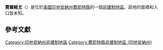 {{noteTA
|G1=USState
|G2=地名
|G3=Unit
}}
{{Infobox settlement
|official_name            = 費爾維尤
|native_name = Fairview
|settlement_type          = [[非建制地區|非建制地區]]
|image_skyline            = 
|imagesize                = 
|pushpin_map              = USA Indiana
|pushpin_label            = 費爾維尤
|pushpin_label_position   = top
|pushpin_map_caption      = 費爾維尤在印地安納州的位置
|subdivision_type         = [[世界政區索引|國家]]
|subdivision_type1        = [[美国州份|州份]]
|subdivision_type2        = [[印地安納州行政区划|縣]]
|subdivision_name         = [[美国|美国]]
|subdivision_name1        = [[印地安納州|印地安納州]]
|subdivision_name2        = [[費耶特縣_(印地安納州)|費耶特縣]]
|elevation_ft             = 1060
|elevation_m              = 323
|area_total_km2           = 
|area_total_sq_mi         = 
|area_land_km2            = 
|area_land_sq_mi          = 
|area_water_km2           = 
|area_water_sq_mi         = 
|population_as_of         = 2010
|population_footnotes     = 
|population_total         = 
|population_metro         = 
|population_density_km2   = auto
|population_density_sq_mi = auto
|timezone                 = [[北美东部时区|北美东部时区]]
|utc_offset               = -5
|coordinates              = {{coord|39|41|08|N|85|18|04|W|display=inline,title}}
| coor_pinpoint           = 
| coordinates_footnotes   = 
|timezone_DST             = EDT
|utc_offset_DST           = -4
|postal_code_type         = [[美國郵區編號|郵區編號]]
|postal_code              = 46127
|area_code                = {{link-en|电话区号317|Area code 317|317}}
|blank_name = [[地名信息系统|GNIS ID]]
|blank_info = 434309<ref name="GNIS">{{cite gnis|434309|Fairview}}</ref>
}}
'''費爾維尤'''（{{lang-en|Fairview}}）是位於[[美國|美國]][[印地安納州|印地安納州]][[費耶特縣_(印地安納州)|費耶特縣]]的一個[[非建制地區|非建制地區]]。該地的面積和人口皆未知。

== 參考文獻 ==
{{reflist}}

{{費耶特縣 (印地安納州)}}

{{DEFAULTSORT:Fairview}}
[[Category:印地安納州非建制地區|Category:印地安納州非建制地區]]
[[Category:費耶特縣非建制地區_(印地安納州)|Category:費耶特縣非建制地區 (印地安納州)]]

{{Indiana-geo-stub}}